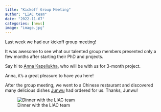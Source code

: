 ```yaml
---
title: "Kickoff Group Meeting"
author: "LIAC team"
date: "2022-11-07"
categories: [news]
image: "image.jpg"
---
```


Last week we had our kickoff group meeting! 

It was awesome to see what our talented group members presented only a few months after starting their PhD and projects. 

Say hi to [Anna Kapeliukha](https://twitter.com/AKapeliukha), who will be with us for 3-month project. 

Anna, it's a great pleasure to have you here!

After the group meeting, we went to a Chinese restaurant and discovered many delicious dishes [Junwu](https://twitter.com/JunwuChen25) had ordered for us. Thanks, Junwu! 

![Dinner with the LIAC team](image.jpg)